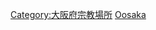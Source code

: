 {{日本行政區劃分類導航|佛寺}}
{{commonscat|Temples in Osaka prefecture}}
[[Category:大阪府宗教場所|Category:大阪府宗教場所]]
[[Category:日本各都道府縣佛寺|Oosaka]]